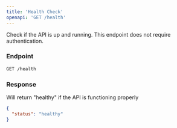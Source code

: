 ```yaml
---
title: 'Health Check'
openapi: 'GET /health'
---
```


Check if the API is up and running. This endpoint does not require authentication.

### Endpoint

```bash
GET /health
```

### Response

<ResponseField name="status" type="string" required>
  Will return "healthy" if the API is functioning properly
</ResponseField>

```json
{
  "status": "healthy"
}
``` 